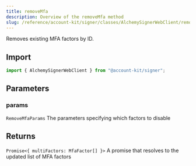 ```yaml
---
title: removeMfa
description: Overview of the removeMfa method
slug: /reference/account-kit/signer/classes/AlchemySignerWebClient/removeMfa
---
```



Removes existing MFA factors by ID.

## Import

```ts
import { AlchemySignerWebClient } from "@account-kit/signer";
```

## Parameters

### params

`RemoveMfaParams`
The parameters specifying which factors to disable

## Returns

`Promise<{ multiFactors: MfaFactor[] }>`
A promise that resolves to the updated list of MFA factors
